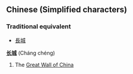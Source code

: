 ==Chinese (Simplified characters)==
===Traditional equivalent===
*[[長城]]

'''[[长]][[城]]''' (Cháng chéng)

# The [[Great Wall of China]]